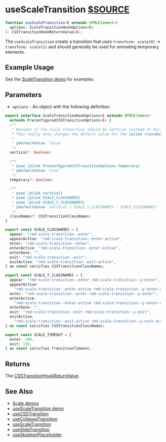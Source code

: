 # useScaleTransition [$SOURCE](packages/core/src/transition/useScaleTransition.ts)

```ts disableTransform
function useScaleTransition<E extends HTMLElement>(
  options: ScaleTransitionHookOptions<E>
): CSSTransitionHookReturnValue<E>;
```

The `useScaleTransition` create a transition that uses `transform: scale(0)` ->
`transform: scale(1)` and should generally be used for animating temporary
elements.

## Example Usage

See the [ScaleTransition demo](/components/scale-transition#scale-transition-hook-example) for examples.

## Parameters

- `options` - An object with the following definition:

```ts disableTransform
export interface ScaleTransitionHookOptions<E extends HTMLElement>
  extends PreconfiguredCSSTransitionOptions<E> {
  /**
   * Boolean if the scale transition should be vertical instead of horizontal.
   * This really only changes the default value for the {@link classNames}.
   *
   * @defaultValue `false`
   */
  vertical?: boolean;

  /**
   * @see {@link PreconfiguredCSSTransitionOptions.temporary}
   * @defaultValue `true`
   */
  temporary?: boolean;

  /**
   * @see {@link vertical}
   * @see {@link SCALE_CLASSNAMES}
   * @see {@link SCALE_Y_CLASSNAMES}
   * @defaultValue `vertical ? SCALE_Y_CLASSNAMES : SCALE_CLASSNAMES`
   */
  classNames?: CSSTransitionClassNames;
}

export const SCALE_CLASSNAMES = {
  appear: "rmd-scale-transition--enter",
  appearActive: "rmd-scale-transition--enter-active",
  enter: "rmd-scale-transition--enter",
  enterActive: "rmd-scale-transition--enter-active",
  enterDone: "",
  exit: "rmd-scale-transition--exit",
  exitActive: "rmd-scale-transition--exit-active",
} as const satisfies CSSTransitionClassNames;

export const SCALE_Y_CLASSNAMES = {
  appear: "rmd-scale-transition--enter rmd-scale-transition--y-enter",
  appearActive:
    "rmd-scale-transition--enter-active rmd-scale-transition--y-enter-active",
  enter: "rmd-scale-transition--enter rmd-scale-transition--y-enter",
  enterActive:
    "rmd-scale-transition--enter-active rmd-scale-transition--y-enter-active",
  enterDone: "",
  exit: "rmd-scale-transition--exit rmd-scale-transition--y-exit",
  exitActive:
    "rmd-scale-transition--exit-active rmd-scale-transition--y-exit-active",
} as const satisfies CSSTransitionClassNames;

export const SCALE_TIMEOUT = {
  enter: 200,
  exit: 150,
} as const satisfies TransitionTimeout;
```

## Returns

The [CSSTransitionHookReturnValue](./use-css-transition#returns).

## See Also

- [Scale demos](/components/scale-transition)
- [useScaleTransition demo](/components/scale-transition#scale-transition-hook-example)
- [useCSSTransition](./use-css-transition)
- [useCollapseTransition](./use-collapse-transition)
- [useScaleTransition](./use-scale-transition)
- [useSlideTransition](./use-slide-transition)
- [useSkeletonPlaceholder](./use-skeleton-placeholder)
